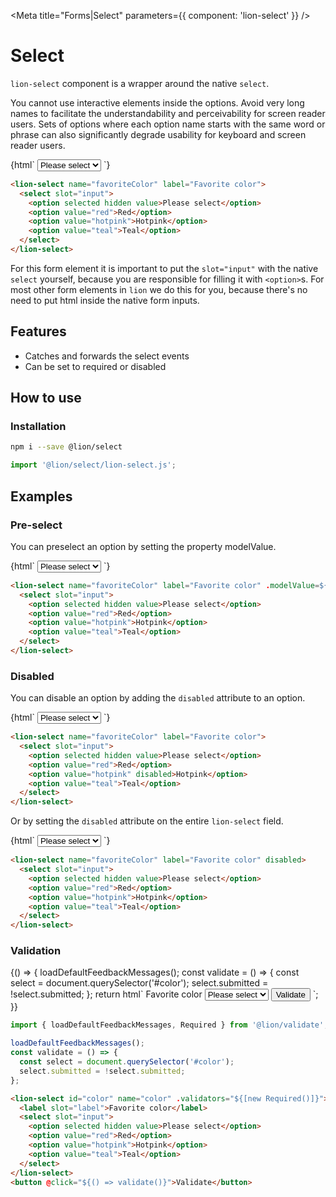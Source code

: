 

<Meta title="Forms|Select" parameters={{ component: 'lion-select' }} />

# Select

[//]: # 'AUTO INSERT HEADER PREPUBLISH'

`lion-select` component is a wrapper around the native `select`.

You cannot use interactive elements inside the options. Avoid very long names to
facilitate the understandability and perceivability for screen reader users. Sets of options
where each option name starts with the same word or phrase can also significantly degrade
usability for keyboard and screen reader users.

<Story name="Default">
  {html`
    <lion-select name="favoriteColor" label="Favorite color">
      <select slot="input">
        <option selected hidden value>Please select</option>
        <option value="red">Red</option>
        <option value="hotpink">Hotpink</option>
        <option value="teal">Teal</option>
      </select>
    </lion-select>
  `}
</Story>

```html
<lion-select name="favoriteColor" label="Favorite color">
  <select slot="input">
    <option selected hidden value>Please select</option>
    <option value="red">Red</option>
    <option value="hotpink">Hotpink</option>
    <option value="teal">Teal</option>
  </select>
</lion-select>
```

For this form element it is important to put the `slot="input"` with the native `select` yourself, because you are responsible for filling it with `<option>`s.
For most other form elements in `lion` we do this for you, because there's no need to put html inside the native form inputs.

## Features

- Catches and forwards the select events
- Can be set to required or disabled

## How to use

### Installation

```sh
npm i --save @lion/select
```

```js
import '@lion/select/lion-select.js';
```

## Examples

### Pre-select

You can preselect an option by setting the property modelValue.

<Story name="Pre-select">
  {html`
    <lion-select name="favoriteColor" label="Favorite color" .modelValue=${'hotpink'}>
      <select slot="input">
        <option selected hidden value>Please select</option>
        <option value="red">Red</option>
        <option value="hotpink">Hotpink</option>
        <option value="teal">Teal</option>
      </select>
    </lion-select>
  `}
</Story>

```html
<lion-select name="favoriteColor" label="Favorite color" .modelValue=${'hotpink'}>
  <select slot="input">
    <option selected hidden value>Please select</option>
    <option value="red">Red</option>
    <option value="hotpink">Hotpink</option>
    <option value="teal">Teal</option>
  </select>
</lion-select>
```

### Disabled

You can disable an option by adding the `disabled` attribute to an option.

<Story name="Disabled option">
  {html`
    <lion-select name="favoriteColor" label="Favorite color">
      <select slot="input">
        <option selected hidden value>Please select</option>
        <option value="red">Red</option>
        <option value="hotpink" disabled>Hotpink</option>
        <option value="teal">Teal</option>
      </select>
    </lion-select>
  `}
</Story>

```html
<lion-select name="favoriteColor" label="Favorite color">
  <select slot="input">
    <option selected hidden value>Please select</option>
    <option value="red">Red</option>
    <option value="hotpink" disabled>Hotpink</option>
    <option value="teal">Teal</option>
  </select>
</lion-select>
```

Or by setting the `disabled` attribute on the entire `lion-select` field.

<Story name="Disabled select">
  {html`
    <lion-select name="favoriteColor" label="Favorite color" disabled>
      <select slot="input">
        <option selected hidden value>Please select</option>
        <option value="red">Red</option>
        <option value="hotpink">Hotpink</option>
        <option value="teal">Teal</option>
      </select>
    </lion-select>
  `}
</Story>

```html
<lion-select name="favoriteColor" label="Favorite color" disabled>
  <select slot="input">
    <option selected hidden value>Please select</option>
    <option value="red">Red</option>
    <option value="hotpink">Hotpink</option>
    <option value="teal">Teal</option>
  </select>
</lion-select>
```

### Validation

<Story name="Validation">
  {() => {
    loadDefaultFeedbackMessages();
    const validate = () => {
      const select = document.querySelector('#color');
      select.submitted = !select.submitted;
    };
    return html`
      <lion-select id="color" name="color" .validators="${[new Required()]}">
        <label slot="label">Favorite color</label>
        <select slot="input">
          <option selected hidden value>Please select</option>
          <option value="red">Red</option>
          <option value="hotpink">Hotpink</option>
          <option value="teal">Teal</option>
        </select>
      </lion-select>
      <button @click="${() => validate()}">Validate</button>
    `;
  }}
</Story>

```js
import { loadDefaultFeedbackMessages, Required } from '@lion/validate';

loadDefaultFeedbackMessages();
const validate = () => {
  const select = document.querySelector('#color');
  select.submitted = !select.submitted;
};
```

```html
<lion-select id="color" name="color" .validators="${[new Required()]}">
  <label slot="label">Favorite color</label>
  <select slot="input">
    <option selected hidden value>Please select</option>
    <option value="red">Red</option>
    <option value="hotpink">Hotpink</option>
    <option value="teal">Teal</option>
  </select>
</lion-select>
<button @click="${() => validate()}">Validate</button>
```
